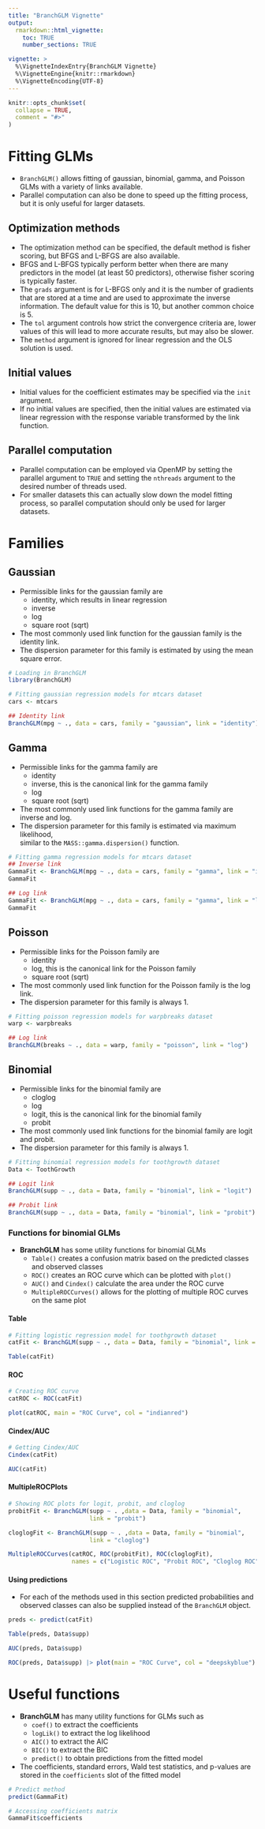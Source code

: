 ```yaml
---
title: "BranchGLM Vignette"
output: 
  rmarkdown::html_vignette:
    toc: TRUE
    number_sections: TRUE

vignette: >
  %\VignetteIndexEntry{BranchGLM Vignette}
  %\VignetteEngine{knitr::rmarkdown}
  %\VignetteEncoding{UTF-8}
---
```


```r
knitr::opts_chunk$set(
  collapse = TRUE,
  comment = "#>"
)
```

# Fitting GLMs

- `BranchGLM()` allows fitting of gaussian, binomial, gamma, and Poisson GLMs with a variety of links available.  
- Parallel computation can also be done to speed up the fitting process, but it is only useful for larger datasets.

## Optimization methods

- The optimization method can be specified, the default method is fisher scoring, but BFGS and L-BFGS are also available. 
- BFGS and L-BFGS typically perform better when there are many predictors in the model (at least 50 predictors), otherwise fisher scoring is typically faster.  
- The `grads` argument is for L-BFGS only and it is the number of gradients that are stored at a time and are used to approximate the inverse information. The default value for this is 10, but another common choice is 5.
- The `tol` argument controls how strict the convergence criteria are, lower values of this will lead to more accurate results, but may also be slower.
- The `method` argument is ignored for linear regression and the OLS solution is 
used.

## Initial values

- Initial values for the coefficient estimates may be specified via the `init` 
argument.
- If no initial values are specified, then the initial values are estimated 
via linear regression with the response variable transformed by the link function.

## Parallel computation

- Parallel computation can be employed via OpenMP by setting the parallel argument 
to `TRUE` and setting the `nthreads` argument to the desired number of threads used.
- For smaller datasets this can actually slow down the model fitting process, so 
parallel computation should only be used for larger datasets.

# Families 
## Gaussian

- Permissible links for the gaussian family are 
  - identity, which results in linear regression
  - inverse
  - log
  - square root (sqrt)
- The most commonly used link function for the gaussian family is the identity link.
- The dispersion parameter for this family is estimated by using the mean square 
error.

```r
# Loading in BranchGLM
library(BranchGLM)

# Fitting gaussian regression models for mtcars dataset
cars <- mtcars

## Identity link
BranchGLM(mpg ~ ., data = cars, family = "gaussian", link = "identity")

```

## Gamma

- Permissible links for the gamma family are 
  - identity
  - inverse, this is the canonical link for the gamma family
  - log
  - square root (sqrt)
- The most commonly used link functions for the gamma family are inverse and log.
- The dispersion parameter for this family is estimated via maximum likelihood,  
similar to the `MASS::gamma.dispersion()` function.

```r
# Fitting gamma regression models for mtcars dataset
## Inverse link
GammaFit <- BranchGLM(mpg ~ ., data = cars, family = "gamma", link = "inverse")
GammaFit

## Log link
GammaFit <- BranchGLM(mpg ~ ., data = cars, family = "gamma", link = "log")
GammaFit

```

## Poisson

- Permissible links for the Poisson family are 
  - identity
  - log, this is the canonical link for the Poisson family
  - square root (sqrt)
- The most commonly used link function for the Poisson family is the log link.
- The dispersion parameter for this family is always 1.

```r
# Fitting poisson regression models for warpbreaks dataset
warp <- warpbreaks

## Log link
BranchGLM(breaks ~ ., data = warp, family = "poisson", link = "log")

```

## Binomial

- Permissible links for the binomial family are 
  - cloglog
  - log
  - logit, this is the canonical link for the binomial family
  - probit
- The most commonly used link functions for the binomial family are logit and probit.
- The dispersion parameter for this family is always 1.

```r
# Fitting binomial regression models for toothgrowth dataset
Data <- ToothGrowth

## Logit link
BranchGLM(supp ~ ., data = Data, family = "binomial", link = "logit")

## Probit link
BranchGLM(supp ~ ., data = Data, family = "binomial", link = "probit")

```

### Functions for binomial GLMs

- **BranchGLM** has some utility functions for binomial GLMs
  - `Table()` creates a confusion matrix based on the predicted classes and observed classes
  - `ROC()` creates an ROC curve which can be plotted with `plot()`
  - `AUC()` and `Cindex()` calculate the area under the ROC curve
  - `MultipleROCCurves()` allows for the plotting of multiple ROC curves on the same plot

#### Table

```r
# Fitting logistic regression model for toothgrowth dataset
catFit <- BranchGLM(supp ~ ., data = Data, family = "binomial", link = "logit")

Table(catFit)

```

#### ROC

```r
# Creating ROC curve
catROC <- ROC(catFit)

plot(catROC, main = "ROC Curve", col = "indianred")

```

#### Cindex/AUC

```r
# Getting Cindex/AUC
Cindex(catFit)

AUC(catFit)

```

#### MultipleROCPlots

```r
# Showing ROC plots for logit, probit, and cloglog
probitFit <- BranchGLM(supp ~ . ,data = Data, family = "binomial", 
                       link = "probit")

cloglogFit <- BranchGLM(supp ~ . ,data = Data, family = "binomial", 
                       link = "cloglog")

MultipleROCCurves(catROC, ROC(probitFit), ROC(cloglogFit), 
                  names = c("Logistic ROC", "Probit ROC", "Cloglog ROC"))

```

#### Using predictions

- For each of the methods used in this section predicted probabilities and observed
classes can also be supplied instead of the `BranchGLM` object.

```r

preds <- predict(catFit)

Table(preds, Data$supp)

AUC(preds, Data$supp)

ROC(preds, Data$supp) |> plot(main = "ROC Curve", col = "deepskyblue")

```


# Useful functions

- **BranchGLM** has many utility functions for GLMs such as
  - `coef()` to extract the coefficients
  - `logLik()` to extract the log likelihood
  - `AIC()` to extract the AIC
  - `BIC()` to extract the BIC
  - `predict()` to obtain predictions from the fitted model
- The coefficients, standard errors, Wald test statistics, and p-values are stored in the `coefficients` slot of the fitted model

```r
# Predict method
predict(GammaFit)

# Accessing coefficients matrix
GammaFit$coefficients

```
